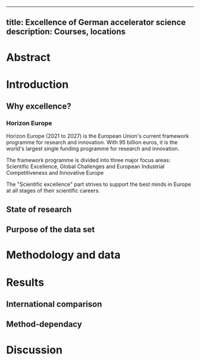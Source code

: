   ---
  title: Excellence of German accelerator science
  description: Courses, locations
  ---


  <div class="spread--left spread-area--intro">

  # Abstract


  </div>

  <div class="spread--left spread-area--c-2-under-header">

  # Introduction


  ## Why excellence?

  ### Horizon Europe

  Horizon Europe (2021 to 2027) is the European Union's current framework programme for research and innovation. With 95 billion euros, it is the world's largest single funding programme for research and innovation.

  The framework programme is divided into three major focus areas: Scientific Excellence, Global Challenges and European Industrial Competitiveness and Innovative Europe

  The "Scientific excellence" part strives to support the best minds in Europe at all stages of their scientific careers. 

  </div>

  
  
<div class="spread--left spread-area--c-3-under-header">

  ## State of research

  ## Purpose of the data set

  # Methodology and data


  </div>

  <div class="spread--right spread-area--c-3">

  # Results

  ## International comparison

  ## Method-dependacy

  # Discussion


  </div>
